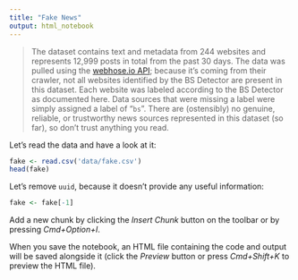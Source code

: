 ```yaml
---
title: "Fake News"
output: html_notebook
---
```


> The dataset contains text and metadata from 244 websites and represents 12,999 posts in total from the past 30 days. The data was pulled using the [webhose.io API](https://webhose.io/api); because it's coming from their crawler, not all websites identified by the BS Detector are present in this dataset. Each website was labeled according to the BS Detector as documented here. Data sources that were missing a label were simply assigned a label of "`bs`". There are (ostensibly) no genuine, reliable, or trustworthy news sources represented in this dataset (so far), so don't trust anything you read.

Let's read the data and have a look at it:

```r
fake <- read.csv('data/fake.csv')
head(fake)
```

Let's remove `uuid`, because it doesn't provide any useful information:

```r
fake <- fake[-1]
```


Add a new chunk by clicking the *Insert Chunk* button on the toolbar or by pressing *Cmd+Option+I*.

When you save the notebook, an HTML file containing the code and output will be saved alongside it (click the *Preview* button or press *Cmd+Shift+K* to preview the HTML file).
